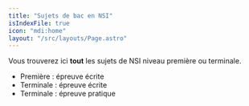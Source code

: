 ```yaml
---
title: "Sujets de bac en NSI"
isIndexFile: true
icon: "mdi:home"
layout: "/src/layouts/Page.astro"
---
```


Vous trouverez ici __tout__ les sujets de NSI niveau première ou terminale.

- Première : épreuve écrite
- Terminale : épreuve écrite
- Terminale : épreuve pratique
